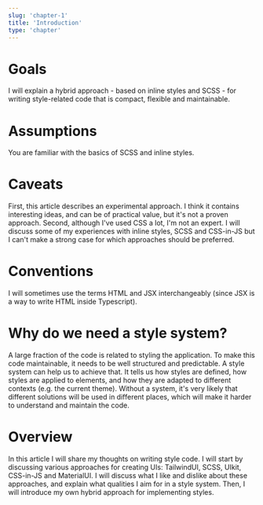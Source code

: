 ```yaml
---
slug: 'chapter-1'
title: 'Introduction'
type: 'chapter'
---
```


# Goals

I will explain a hybrid approach - based on inline styles and SCSS - for writing style-related code that is compact,
flexible and maintainable.

# Assumptions

You are familiar with the basics of SCSS and inline styles.

# Caveats

First, this article describes an experimental approach. I think it contains interesting ideas, and can be of practical
value, but it's not a proven approach. Second, although I've used CSS a lot, I'm not an expert.
I will discuss some of my experiences with inline styles, SCSS and CSS-in-JS but I can't make a strong case for
which approaches should be preferred.

# Conventions

I will sometimes use the terms HTML and JSX interchangeably (since JSX is a way to write HTML inside Typescript).

# Why do we need a style system?

A large fraction of the code is related to styling the application. To make this code maintainable, it needs to be
well structured and predictable. A style system can help us to achieve that. It tells us how styles are defined,
how styles are applied to elements, and how they are adapted to different contexts (e.g. the current theme). Without a system,
it's very likely that different solutions will be used in different places, which will make it harder
to understand and maintain the code.

# Overview

In this article I will share my thoughts on writing style code. I will start by discussing various approaches for creating
UIs: TailwindUI, SCSS, UIkit, CSS-in-JS and MaterialUI. I will discuss what I like and dislike about these approaches,
and explain what qualities I aim for in a style system. Then, I will introduce my own hybrid approach for implementing styles.

